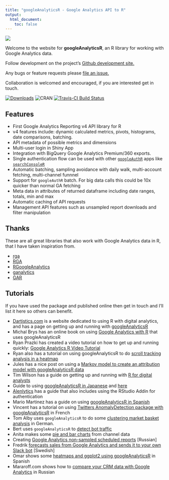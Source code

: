 ```yaml
---
title: "googleAnalyticsR - Google Analytics API to R"
output:
  html_document:
    toc: false
---
```


![](gar_logo_1000.png)

Welcome to the website for **googleAnalyticsR**, an R library for working with Google Analytics data.

Follow development on the project's [Github development site.](https://github.com/MarkEdmondson1234/googleAnalyticsR)

Any bugs or feature requests please [file an issue.](https://github.com/MarkEdmondson1234/googleAnalyticsR/issues)

Collaboration is welcomed and encouraged, if you are interested get in touch.

[![Downloads](http://cranlogs.r-pkg.org/badges/googleAnalyticsR)](http://www.r-pkg.org/pkg/googleAnalyticsR)
![CRAN](http://www.r-pkg.org/badges/version/googleAnalyticsR)
[![Travis-CI Build Status](https://travis-ci.org/MarkEdmondson1234/googleAnalyticsR.svg?branch=master)](https://travis-ci.org/MarkEdmondson1234/googleAnalyticsR)

## Features

* First Google Analytics Reporting v4 API library for R
* v4 features include: dynamic calculated metrics, pivots, histograms, date comparisons, batching.
* API metadata of possible metrics and dimensions
* Multi-user login in Shiny App
* Integration with BigQuery Google Analytics Premium/360 exports.
* Single authentication flow can be used with other [`googleAuthR`](http://code.markedmondson.me/googleAuthR/) apps like [`searchConsoleR`](https://github.com/MarkEdmondson1234/searchConsoleR)
* Automatic batching, sampling avoidance with daily walk, multi-account fetching, multi-channel funnnel
* Support for `googleAuthR` batch.  For big data calls this could be 10x quicker than normal GA fetching
* Meta data in attributes of returned dataframe including date ranges, totals, min and max
* Automatic caching of API requests
* Management API features such as unsampled report downloads and filter manipulation

## Thanks 

These are all great libraries that also work with Google Analytics data in R, that I have taken inspiration from.

* [rga](https://github.com/skardhamar/rga)
* [RGA](https://bitbucket.org/unikum/rga)
* [RGoogleAnalytics](https://github.com/Tatvic/RGoogleAnalytics)
* [ganalytics](https://github.com/jdeboer/ganalytics)
* [GAR](https://github.com/andrewgeisler/GAR)

## Tutorials

If you have used the package and published online then get in touch and I'll list it here so others can benefit.

* [Dartistics.com](http://www.dartistics.com/) is a website dedicated to using R with digital analytics, and has a page on getting up and running with [googleAnalyticsR](http://www.dartistics.com/api-google-analytics.html)
* Michal Brys has an online book on using [Google Analytics with R](https://michalbrys.gitbooks.io/r-google-analytics/content/) that uses googleAnalyticsR
* Ryan Prazki has created a video tutorial on how to get up and running quickly: [Google Analytics R Video Tutorial](http://www.ryanpraski.com/google-analytics-r-tutorial/)
* Ryan also has a tutorial on using googleAnalyticsR to do [scroll tracking analysis in a heatmap](http://www.ryanpraski.com/scroll-depth-tracking-analysis-with-google-analytics-r)
* Jules has a nice post on using a [Markov model to create an attribution model with googleAnalyticsR data](http://stuifbergen.com/2016/11/conversion-attribution-markov-model-r/)
* Tim Wilson has a guide on getting up and running with [R for digital analysts](http://analyticsdemystified.com/google-analytics/tutorial_pulling_google_analytics_data_with_r/)
* Guide to using [googleAnalyticsR in Japanese](https://www.karada-good.net/analyticsr/r-520) and [here](http://abrahamcow.hatenablog.com/entry/2016/05/22/121721)
* [Alenlytics](http://alenlytics.com/connecting-r-with-google-analytics/) has a guide that also includes using the RStudio Addin for authentication
* Mario Martinez has a guide on using [googleAnalyticsR in Spanish](http://www.doctormetrics.com/2017/01/03/nueva-version-de-la-api-de-google-analytics-r-statistics/#.WLVOWhAvpBI)
* Vincent has a tutorial on using [Twitters AnomalyDetection package with googleAnalyticsR](https://data-seo.fr/2016/05/02/detecter-vos-marronniers-avec-r/) in French
* Tom Alby uses `googleAnalyticsR` to do some [clustering market basket analysis](https://tom.alby.de/clustering-mit-google-analytics-und-r/) in German.
* Bert uses `googleAnalyticsR` to [detect bot traffic](http://node1.com/examine-real-website-visitor-data/)
* Anita makes some [pie and bar charts](https://rpubs.com/anitaowens/googleapi) from channel data 
* Creating [Google Analytics non-sampled scheduled reports](https://2steps.pro/google-anslytics-data-without-sampling-scheduler.html) [Russian]
* Fredrik [forecasts sales from Google Analytics and sends it to your own Slack bot](http://www.insightworks.se/forecast-google-analytics-r-slack/) [Swedish]
* Omar shows some [heatmaps and ggplot2 using googleAnalyticsR](http://omargonzalesdiaz.com/blog/googleanalytics-ggplot2.html) in Spanish
* Mararoff.com shows how to [compare your CRM data with Google Analytics](http://makaroff.org/ga-data-upload/) in Russian

